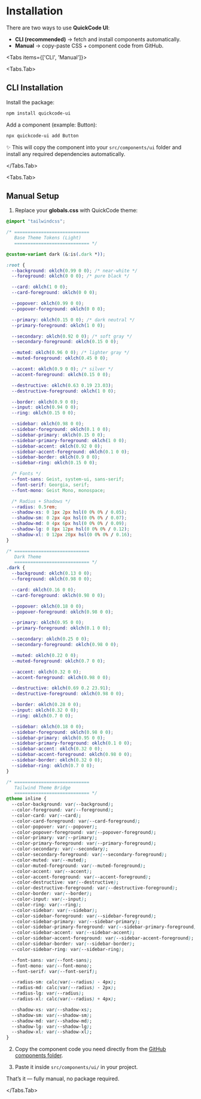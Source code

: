 
# Installation

There are two ways to use **QuickCode UI**:

- **CLI (recommended)** → fetch and install components automatically.
- **Manual** → copy-paste CSS + component code from GitHub.

<Tabs items={['CLI', 'Manual']}>

<Tabs.Tab>
  
## CLI Installation

Install the package:

```sh
npm install quickcode-ui
```

Add a component (example: Button):

```sh
npx quickcode-ui add Button
```

✨ This will copy the component into your `src/components/ui` folder and install any required dependencies automatically.

</Tabs.Tab>

<Tabs.Tab>
  
## Manual Setup

1. Replace your **globals.css** with QuickCode theme:

```css
@import "tailwindcss";

/* ============================
   Base Theme Tokens (Light)
   ============================ */

@custom-variant dark (&:is(.dark *));

:root {
  --background: oklch(0.99 0 0); /* near-white */
  --foreground: oklch(0 0 0); /* pure black */

  --card: oklch(1 0 0);
  --card-foreground: oklch(0 0 0);

  --popover: oklch(0.99 0 0);
  --popover-foreground: oklch(0 0 0);

  --primary: oklch(0.15 0 0); /* dark neutral */
  --primary-foreground: oklch(1 0 0);

  --secondary: oklch(0.92 0 0); /* soft gray */
  --secondary-foreground: oklch(0.15 0 0);

  --muted: oklch(0.96 0 0); /* lighter gray */
  --muted-foreground: oklch(0.45 0 0);

  --accent: oklch(0.9 0 0); /* silver */
  --accent-foreground: oklch(0.15 0 0);

  --destructive: oklch(0.63 0.19 23.03);
  --destructive-foreground: oklch(1 0 0);

  --border: oklch(0.9 0 0);
  --input: oklch(0.94 0 0);
  --ring: oklch(0.15 0 0);

  --sidebar: oklch(0.98 0 0);
  --sidebar-foreground: oklch(0.1 0 0);
  --sidebar-primary: oklch(0.15 0 0);
  --sidebar-primary-foreground: oklch(1 0 0);
  --sidebar-accent: oklch(0.92 0 0);
  --sidebar-accent-foreground: oklch(0.1 0 0);
  --sidebar-border: oklch(0.9 0 0);
  --sidebar-ring: oklch(0.15 0 0);

  /* Fonts */
  --font-sans: Geist, system-ui, sans-serif;
  --font-serif: Georgia, serif;
  --font-mono: Geist Mono, monospace;

  /* Radius + Shadows */
  --radius: 0.5rem;
  --shadow-xs: 0 1px 2px hsl(0 0% 0% / 0.05);
  --shadow-sm: 0 2px 4px hsl(0 0% 0% / 0.07);
  --shadow-md: 0 4px 6px hsl(0 0% 0% / 0.09);
  --shadow-lg: 0 8px 12px hsl(0 0% 0% / 0.12);
  --shadow-xl: 0 12px 20px hsl(0 0% 0% / 0.16);
}

/* ============================
   Dark Theme
   ============================ */
.dark {
  --background: oklch(0.13 0 0);
  --foreground: oklch(0.98 0 0);

  --card: oklch(0.16 0 0);
  --card-foreground: oklch(0.98 0 0);

  --popover: oklch(0.18 0 0);
  --popover-foreground: oklch(0.98 0 0);

  --primary: oklch(0.95 0 0);
  --primary-foreground: oklch(0.1 0 0);

  --secondary: oklch(0.25 0 0);
  --secondary-foreground: oklch(0.98 0 0);

  --muted: oklch(0.22 0 0);
  --muted-foreground: oklch(0.7 0 0);

  --accent: oklch(0.32 0 0);
  --accent-foreground: oklch(0.98 0 0);

  --destructive: oklch(0.69 0.2 23.91);
  --destructive-foreground: oklch(0.98 0 0);

  --border: oklch(0.28 0 0);
  --input: oklch(0.32 0 0);
  --ring: oklch(0.7 0 0);

  --sidebar: oklch(0.18 0 0);
  --sidebar-foreground: oklch(0.98 0 0);
  --sidebar-primary: oklch(0.95 0 0);
  --sidebar-primary-foreground: oklch(0.1 0 0);
  --sidebar-accent: oklch(0.32 0 0);
  --sidebar-accent-foreground: oklch(0.98 0 0);
  --sidebar-border: oklch(0.32 0 0);
  --sidebar-ring: oklch(0.7 0 0);
}

/* ============================
   Tailwind Theme Bridge
   ============================ */
@theme inline {
  --color-background: var(--background);
  --color-foreground: var(--foreground);
  --color-card: var(--card);
  --color-card-foreground: var(--card-foreground);
  --color-popover: var(--popover);
  --color-popover-foreground: var(--popover-foreground);
  --color-primary: var(--primary);
  --color-primary-foreground: var(--primary-foreground);
  --color-secondary: var(--secondary);
  --color-secondary-foreground: var(--secondary-foreground);
  --color-muted: var(--muted);
  --color-muted-foreground: var(--muted-foreground);
  --color-accent: var(--accent);
  --color-accent-foreground: var(--accent-foreground);
  --color-destructive: var(--destructive);
  --color-destructive-foreground: var(--destructive-foreground);
  --color-border: var(--border);
  --color-input: var(--input);
  --color-ring: var(--ring);
  --color-sidebar: var(--sidebar);
  --color-sidebar-foreground: var(--sidebar-foreground);
  --color-sidebar-primary: var(--sidebar-primary);
  --color-sidebar-primary-foreground: var(--sidebar-primary-foreground);
  --color-sidebar-accent: var(--sidebar-accent);
  --color-sidebar-accent-foreground: var(--sidebar-accent-foreground);
  --color-sidebar-border: var(--sidebar-border);
  --color-sidebar-ring: var(--sidebar-ring);

  --font-sans: var(--font-sans);
  --font-mono: var(--font-mono);
  --font-serif: var(--font-serif);

  --radius-sm: calc(var(--radius) - 4px);
  --radius-md: calc(var(--radius) - 2px);
  --radius-lg: var(--radius);
  --radius-xl: calc(var(--radius) + 4px);

  --shadow-xs: var(--shadow-xs);
  --shadow-sm: var(--shadow-sm);
  --shadow-md: var(--shadow-md);
  --shadow-lg: var(--shadow-lg);
  --shadow-xl: var(--shadow-xl);
}
```

2. Copy the component code you need directly from the [GitHub components folder](https://github.com/iamsufiyan560/QuickCode/tree/main/src/components/custom).

3. Paste it inside `src/components/ui/` in your project.

That’s it — fully manual, no package required.

</Tabs.Tab>

</Tabs>
